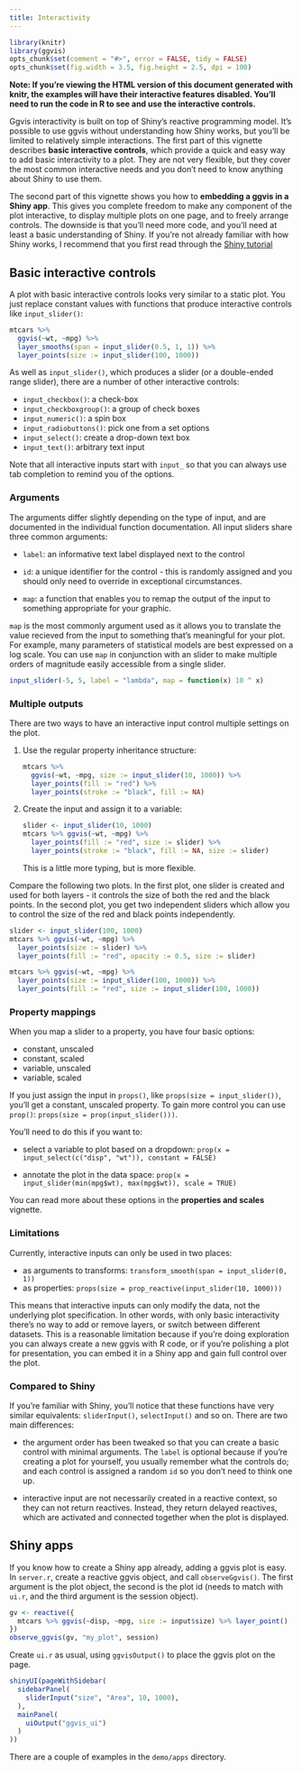 ```yaml
---
title: Interactivity
---
```


<!--
%\VignetteEngine{knitr}
%\VignetteIndexEntry{Interactivity}
-->

```r
library(knitr)
library(ggvis)
opts_chunk$set(comment = "#>", error = FALSE, tidy = FALSE)
opts_chunk$set(fig.width = 3.5, fig.height = 2.5, dpi = 100)
```

**Note: If you're viewing the HTML version of this document generated with knitr, the examples will have their interactive features disabled. You'll need to run the code in R to see and use the interactive controls.**

Ggvis interactivity is built on top of Shiny's reactive programming
model. It's possible to use ggvis without understanding how Shiny works,
but you'll be limited to relatively simple interactions. The first part of
this vignette describes __basic interactive controls__, which provide a quick
and easy way to add basic interactivity to a plot. They are not very flexible,
but they cover the most common interactive needs and you don't need to know
anything about Shiny to use them.

The second part of this vignette shows you how to __embedding a ggvis in a Shiny
app__.  This gives you complete freedom to make any component of the plot
interactive, to display multiple plots on one page, and to freely arrange
controls. The downside is that you'll need more code, and you'll need at
least a basic understanding of Shiny. If you're not already familiar with
how Shiny works, I recommend that you first read through the
[Shiny tutorial](http://rstudio.github.io/shiny/tutorial/)

## Basic interactive controls

A plot with basic interactive controls looks very similar to a static plot.
You just replace constant values with functions that produce interactive
controls like `input_slider()`:

```r
mtcars %>%
  ggvis(~wt, ~mpg) %>%
  layer_smooths(span = input_slider(0.5, 1, 1)) %>%
  layer_points(size := input_slider(100, 1000))
```

As well as `input_slider()`, which produces a slider (or a double-ended range
slider), there are a number of other interactive controls:

* `input_checkbox()`: a check-box
* `input_checkboxgroup()`: a group of check boxes
* `input_numeric()`: a spin box
* `input_radiobuttons()`: pick one from a set options
* `input_select()`: create a drop-down text box
* `input_text()`: arbitrary text input

Note that all interactive inputs start with `input_` so that you can always use
tab completion to remind you of the options.

### Arguments

The arguments differ slightly depending on the type of input, and are documented
in the individual function documentation. All input sliders share three common
arguments:

* `label`: an informative text label displayed next to the control

* `id`: a unique identifier for the control - this is randomly assigned and
   you should only need to override in exceptional circumstances.

* `map`: a function that enables you to remap the output of the input to
  something appropriate for your graphic.

`map` is the most commonly argument used as it allows you to translate the value
recieved from the input to something that's meaningful for your plot. For
example, many parameters of statistical models are best expressed on a log
scale. You can use `map` in conjunction with an slider to make multiple orders
of magnitude easily accessible from a single slider.

```r
input_slider(-5, 5, label = "lambda", map = function(x) 10 ^ x)
```

### Multiple outputs

There are two ways to have an interactive input control multiple settings on
the plot.

1.  Use the regular property inheritance structure:

    ```r
    mtcars %>%
      ggvis(~wt, ~mpg, size := input_slider(10, 1000)) %>%
      layer_points(fill := "red") %>%
      layer_points(stroke := "black", fill := NA)
    ```

2. Create the input and assign it to a variable:

    ```r
    slider <- input_slider(10, 1000)
    mtcars %>% ggvis(~wt, ~mpg) %>%
      layer_points(fill := "red", size := slider) %>%
      layer_points(stroke := "black", fill := NA, size := slider)
    ```

    This is a little more typing, but is more flexible.

Compare the following two plots. In the first plot, one slider is created and
used for both layers - it controls the size of both the red and the black
points. In the second plot, you get two independent sliders which allow you to
control the size of the red and black points independently.

```r
slider <- input_slider(100, 1000)
mtcars %>% ggvis(~wt, ~mpg) %>%
  layer_points(size := slider) %>% 
  layer_points(fill := "red", opacity := 0.5, size := slider)

mtcars %>% ggvis(~wt, ~mpg) %>%
  layer_points(size := input_slider(100, 1000)) %>% 
  layer_points(fill := "red", size := input_slider(100, 1000))
```

### Property mappings

When you map a slider to a property, you have four basic options:

* constant, unscaled
* constant, scaled
* variable, unscaled
* variable, scaled

If you just assign the input in `props()`, like `props(size = input_slider())`,
you'll get a constant, unscaled property. To gain more control you can use
`prop()`: `props(size = prop(input_slider()))`.

You'll need to do this if you want to:

* select a variable to plot based on a dropdown:
  `prop(x = input_select(c("disp", "wt")), constant = FALSE)`

* annotate the plot in the data space:
  `prop(x = input_slider(min(mpg$wt), max(mpg$wt)), scale = TRUE)`

You can read more about these options in the __properties and scales__ vignette.

### Limitations

Currently, interactive inputs can only be used in two places:

* as arguments to transforms: `transform_smooth(span = input_slider(0, 1))`
* as properties: `props(size = prop_reactive(input_slider(10, 1000)))`

This means that interactive inputs can only modify the data, not the underlying
plot specification. In other words, with only basic interactivity there's no
way to add or remove layers, or switch between different datasets. This is a
reasonable limitation because if you're doing exploration you can always create
a new ggvis with R code, or if you're polishing a plot for presentation, you
can embed it in a Shiny app and gain full control over the plot.

### Compared to Shiny

If you're familiar with Shiny, you'll notice that these functions have very
similar equivalents: `sliderInput()`, `selectInput()` and so on.  There are two
main differences:

* the argument order has been tweaked so that you can create a basic control
  with minimal arguments. The `label` is optional because if you're creating a
  plot for yourself, you usually remember what the controls do; and each control
  is assigned a random `id` so you don't need to think one up.

* interactive input are not necessarily created in a reactive context, so they
  can not return reactives. Instead, they return delayed reactives, which are
  activated and connected together when the plot is displayed.

## Shiny apps

If you know how to create a Shiny app already, adding a ggvis plot is easy. In
`server.r`, create a reactive ggvis object, and call `observeGgvis()`. The
first argument is the plot object, the second is the plot id (needs to match
with `ui.r`, and the third argument is the session object).

```r
gv <- reactive({
  mtcars %>% ggvis(~disp, ~mpg, size := input$size) %>% layer_point()
})
observe_ggvis(gv, "my_plot", session)
```

Create `ui.r` as usual, using `ggvisOutput()` to place the ggvis plot on the
page.

```r
shinyUI(pageWithSidebar(
  sidebarPanel(
    sliderInput("size", "Area", 10, 1000),
  ),
  mainPanel(
    uiOutput("ggvis_ui")
  )
))
```

There are a couple of examples in the `demo/apps` directory.
